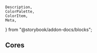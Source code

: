 <!-- #region Imports -->

    Description,
    ColorPalette,
    ColorItem,
    Meta,
} from "@storybook/addon-docs/blocks";


<!-- #endregion -->

<Meta title="Assets/Color" id="color" />

## Cores

<ColorPalette>
    <ColorItem title="COLOR.WHITE" subtitle="Branco" colors={[COLOR.WHITE]} />
    <ColorItem
        title="COLOR.PRIMARY"
        subtitle="Cinza Chumbo"
        colors={[COLOR.PRIMARY]}
    />
    <ColorItem
        title="COLOR.SECONDARY"
        subtitle="Azul Piscina"
        colors={[COLOR.SECONDARY]}
    />
    <ColorItem
        title="COLOR.LIGHT_GRAY"
        subtitle="Cinza Claro"
        colors={[COLOR.LIGHT_GRAY]}
    />
</ColorPalette>
